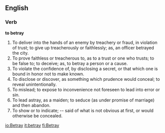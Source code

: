 ==English==

===Verb===

'''to betray'''

#To deliver into the hands of an enemy by treachery or fraud, in violation of trust; to give up treacherously or faithlessly; as, an officer betrayed the city.
#To prove faithless or treacherous to, as to a trust or one who trusts; to be false to; to deceive; as, to betray a person or a cause.
#To violate the confidence of, by disclosing a secret, or that which one is bound in honor not to make known.
#To disclose or discover, as something which prudence would conceal; to reveal unintentionally.
#To mislead; to expose to inconvenience not foreseen to lead into error or sin.
#To lead astray, as a maiden; to seduce (as under promise of marriage) and then abandon.
#To show or to indicate; -- said of what is not obvious at first, or would otherwise be concealed.

[[io:Betray]]
[[it:betray]]
[[fi:Betray]]